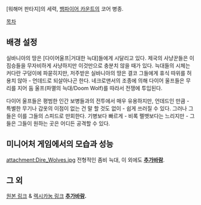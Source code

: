 {{{+1 '''Dire Wolves''' }}}

[워해머 판타지]의 세력, [[뱀파이어 카운트]]의 코어 병종. 

[[목차]]

== 배경 설정 ==
실바니아의 땅은 [다이어울프|거대한 늑대]들에게 시달리고 있다. 제국의 사냥꾼들은 이 짐승들을 무자비하게 사냥하지만 이것만으로 충분치 않을 때가 있다. 
늑대들의 시체는 커다란 구덩이에 파묻히지만, 저주받은 실바니아의 땅은 결코 그들에게 휴식 따위를 허용치 않아 - 언데드로 되살아나곤 한다. 
네크로맨서의 조종에 의해 다이어 울프들은 무리를 지어 둠 울프(파멸의 늑대/Doom Wolf)를 따라서 전쟁에 투입된다. 

다이어 울프들은 평범한 인간 보병들과의 전투에서 매우 유용하지만, 언데드인 만큼 - 특별한 무기나 갑옷의 이점이 없는 건 말 할 것도 없이 - 쉽게 쓰러질 수 있다. 그러나 그들은 이를 그들의 스피드로 만회한다. 기병보다 빠르게 - 비록 펠뱃보다는 느리지만 - 그들은 그들이 원하는 곳은 어디든 공격할 수 있다. 

== 미니어처 게임에서의 모습과 성능 ==
attachment:Dire_Wolves.jpg
전형적인 좀비 늑대, 이 외에도 '''[[추가바람]]'''. 

== 그 외 ==
[http://www.games-workshop.com/en-WW/Vampire-Counts-Dire-Wolves  원본 링크] & [http://whfb.lexicanum.com/wiki/Dire_Wolves  렉시카눔 링크]
'''[[추가바람]].'''
